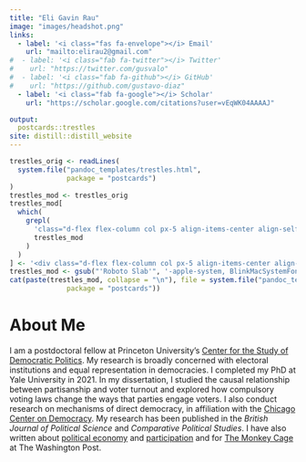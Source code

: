 ```yaml
---
title: "Eli Gavin Rau"
image: "images/headshot.png"
links:
  - label: '<i class="fas fa-envelope"></i> Email'
    url: "mailto:elirau2@gmail.com"
#  - label: '<i class="fab fa-twitter"></i> Twitter'
#    url: "https://twitter.com/gusvalo"
#  - label: '<i class="fab fa-github"></i> GitHub'
#    url: "https://github.com/gustavo-diaz"
  - label: '<i class="fab fa-google"></i> Scholar'
    url: "https://scholar.google.com/citations?user=vEqWK04AAAAJ"

output:
  postcards::trestles
site: distill::distill_website
---
```





```r
trestles_orig <- readLines(
  system.file("pandoc_templates/trestles.html",
              package = "postcards")
)
trestles_mod <- trestles_orig
trestles_mod[
  which(
    grepl(
      'class="d-flex flex-column col px-5 align-items-center align-self-center mh-100" style="overflow-y: scroll;"',
      trestles_mod
    )
  )
] <- '<div class="d-flex flex-column col px-5 align-items-center align-self-center mh-100" style="overflow-y: none;">'
trestles_mod <- gsub("'Roboto Slab'", '-apple-system, BlinkMacSystemFont, "Segoe UI", Roboto, Oxygen, Ubuntu, Cantarell, "Fira Sans", "Droid Sans", "Helvetica Neue", Arial, sans-serif', trestles_mod)
cat(paste(trestles_mod, collapse = "\n"), file = system.file("pandoc_templates/trestles.html",
              package = "postcards"))
```

# About Me

I am a postdoctoral fellow at Princeton University's [Center for the Study of Democratic Politics](csdp.princeton.edu). My research is broadly concerned with electoral institutions and equal representation in democracies. I completed my PhD at Yale University in 2021. In my dissertation, I studied the causal relationship between partisanship and voter turnout and explored how compulsory voting laws change the ways that parties engage voters. I also conduct research on mechanisms of direct democracy, in affiliation with the [Chicago Center on Democracy](https://democracy.uchicago.edu/). My research has been published in the *British Journal of Political Science* and *Comparative Political Studies*. I have also written about [political economy](https://www.washingtonpost.com/news/monkey-cage/wp/2016/11/02/trump-supporters-vastly-overestimate-unemployment-and-they-blame-politicians-for-it/) and [participation](https://www.washingtonpost.com/news/monkey-cage/wp/2017/02/06/people-who-protest-almost-certainly-vote/) and for [The Monkey Cage](https://www.washingtonpost.com/monkey-cage/) at The Washington Post.

